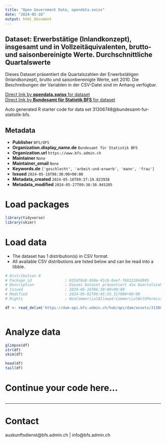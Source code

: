 ```yaml
---
title: "Open Government Data, opendata.swiss"
date: "2024-05-28"
output: html_document
---
```


## Dataset: Erwerbstätige (Inlandkonzept), insgesamt und in Vollzeitäquivalenten, brutto- und saisonbereinigte Werte. Durchschnittliche Quartalswerte

Dieses Dataset präsentiert die Quartalszahlen der Erwerbstätigen (Inlandkonzept), brutto und saisonbereinigte Werte, seit 2010. Die Beschreibungen der Variablen in der CSV-Datei sind im Anhang verfügbar.

[Direct link by **opendata.swiss** for dataset](https://opendata.swiss/de/dataset/erwerbstatige-inlandkonzept-insgesamt-und-in-vollzeitaquivalenten-brutto-und-saisonbereinigte-w)<br>
[Direct link by **Bundesamt für Statistik BFS** for dataset](https://www.bfs.admin.ch/asset/de/ts-x-03.02.01.02b)

Auto generated R starter code for data set 31306748@bundesamt-fur-statistik-bfs.

## Metadata

- **Publisher** `BFS/OFS`
- **Organization.display_name.de** `Bundesamt für Statistik BFS`
- **Organization.url** `https://www.bfs.admin.ch`
- **Maintainer** `None`
- **Maintainer_email** `None`
- **Keywords.de** `['geschlecht', 'arbeit-und-erwerb', 'mann', 'frau']`
- **Issued** `2024-05-16T06:30:00+00:00`
- **Metadata_created** `2024-05-16T09:37:19.823938`
- **Metadata_modified** `2024-05-27T09:38:30.945205`


# Load packages

```r

library(tidyverse)
library(skimr)

```

# Load data

-   The dataset has 1 distribution(s) in CSV format.
-   All available CSV distributions are listed below and can be read into a tibble.

```r

# Distribution 0
# Package_id               : 035d78a0-950e-41cb-8aef-f6812284d995
# Description              : Dieses Dataset präsentiert die Quartalszahlen der Erwerbstätigen (Inlandkonzept), brutto und saisonbereinigte Werte, seit 2010. Die Beschreibungen der Variablen in der CSV-Datei sind im Anhang verfügbar.
# Issued                   : 2024-05-16T06:30:00+00:00
# Modified                 : 2024-05-02T09:45:55.317000+00:00
# Rights                   : NonCommercialAllowed-CommercialWithPermission-ReferenceRequired

df <- read_delim('https://dam-api.bfs.admin.ch/hub/api/dam/assets/31306759/master')



```

# Analyze data

```r

glimpse(df)
str(df)
skim(df)

head(df)
tail(df)

```

# Continue your code here...

```r

```

------------------------------------------------------------------------

# Contact

auskunftsdienst@bfs.admin.ch | info@bfs.admin.ch
